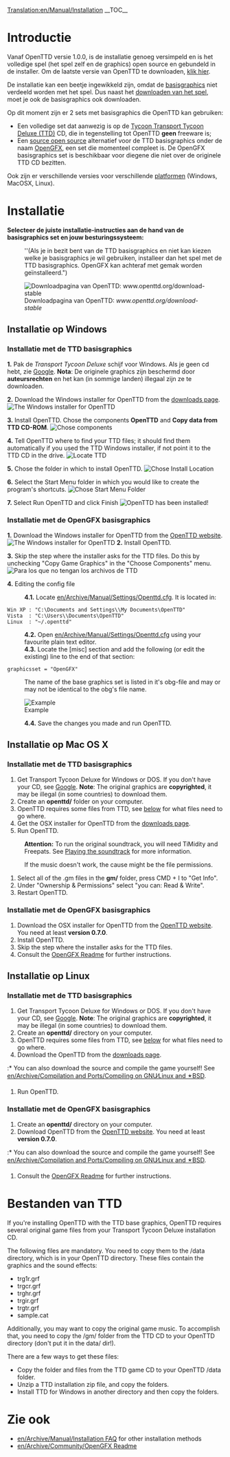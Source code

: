 [[Translation:en/Manual/Installation]]
{{en/Translation|origin= en/Manual/Installation
|from  = en
|to    = nl
|Percentage =0
}}
{{nl/Manual/Inhoudsopgave}}
__TOC__
=Introductie=
Vanaf OpenTTD versie 1.0.0, is de installatie genoeg versimpeld en is het volledige spel (het spel zelf en de graphics) open source en gebundeld in de installer. Om de laatste versie van OpenTTD te downloaden, [http://www.openttd.org/download-stable klik hier].

De installatie kan een beetje ingewikkeld zijn, omdat de [[en/Archive/Community/Base graphics|basisgraphics]] niet verdeeld worden met het spel. Dus naast het [http://www.openttd.org/ downloaden van het spel], moet je ook de basisgraphics ook downloaden.

Op dit moment zijn er 2 sets met basisgraphics die OpenTTD kan gebruiken:
* Een volledige set dat aanwezig is op de [https://www.wikipedia.org/wiki/Transport Tycoon Transport Tycoon Deluxe (TTD)] CD, die in tegenstelling tot OpenTTD '''geen''' freeware is;
* Een [https://www.wikipedia.org/wiki/Open source open source] alternatief voor de TTD basisgraphics onder de naam [[nl/OpenGFX|OpenGFX]], een set die momenteel compleet is. De OpenGFX basisgraphics set is beschikbaar voor diegene die niet over de originele TTD CD bezitten.

Ook zijn er verschillende versies voor verschillende [[nl/Platformen|platformen]] (Windows, MacOSX, Linux).

= Installatie =
'''Selecteer de juiste installatie-instructies aan de hand van de basisgraphics set en jouw besturingssysteem:'''
:<p style="font-size:90%">''(Als je in bezit bent van de TTD basisgraphics en niet kan kiezen welke je basisgraphics je wil gebruiken, installeer dan het spel met de TTD basisgraphics. OpenGFX kan achteraf met gemak worden geïnstalleerd.")</p>

[[File:en/Manual/Installation 1a.png|frame|center|Downloadpagina van OpenTTD: ''www.openttd.org/download-stable'']]

== Installatie op Windows ==
===Installatie met de TTD basisgraphics===
'''1.''' Pak de ''Transport Tycoon Deluxe'' schijf voor Windows. Als je geen cd hebt, zie [http://www.google.nl/search?q=transport+tycoon+deluxe Google]. '''Nota''': De originele graphics zijn beschermd door '''auteursrechten''' en het kan (in sommige landen) illegaal zijn ze te downloaden.

'''2.''' Download the Windows installer for OpenTTD from the [http://www.openttd.org/download-stable downloads page].
[[File:en/Manual/Installation 1b.png|frame|center|The Windows installer for OpenTTD]]

'''3.''' Install OpenTTD. Chose the components '''OpenTTD''' and '''Copy data from TTD CD-ROM'''.
[[File:en/Manual/Installation 2.png|frame|center|Chose components]]

'''4.''' Tell OpenTTD where to find your TTD files; it should find them automatically if you used the TTD Windows installer, if not point it to the TTD CD in the drive.
[[File:en/Manual/Installation 3.png|frame|center|Locate TTD]]

'''5.''' Chose the folder in which to install OpenTTD.
[[File:en/Manual/Installation 4.png|frame|center|Chose Install Location]]

'''6.''' Select the Start Menu folder in which you would like to create the program's shortcuts.
[[File:en/Manual/Installation 5.png|frame|center|Chose Start Menu Folder]]

'''7.''' Select Run OpenTTD and click Finish
[[File:en/Manual/Installation 6.png|frame|center|OpenTTD has been installed!]]

===Installatie met de OpenGFX basisgraphics===
'''1.''' Download the Windows installer for OpenTTD from the [http://www.openttd.org/ OpenTTD website].
[[File:en/Manual/Installation 1b.png|frame|center|The Windows installer for OpenTTD]]
'''2.''' Install OpenTTD.

'''3.''' Skip the step where the installer asks for the TTD files. Do this by unchecking "Copy Game Graphics" in the "Choose Components" menu.
[[File:en/Manual/Installation 2 gfx.png|frame|center|Para los que no tengan los archivos de TTD]]

'''4.''' Editing the config file
:'''4.1.''' Locate [[en/Archive/Manual/Settings/Openttd.cfg]]. It is located in:
 Win XP : "C:\Documents and Settings\<username>\My Documents\OpenTTD"
 Vista  : "C:\Users\<username>\Documents\OpenTTD"
 Linux  : "~/.openttd"
:'''4.2.''' Open [[en/Archive/Manual/Settings/Openttd.cfg]] using your favourite plain text editor.
:'''4.3.''' Locate the [misc] section and add the following (or edit the existing) line to the end of that section:
 graphicsset = "OpenGFX"
: The name of the base graphics set is listed in it's obg-file and may or may not be identical to the obg's file name.
[[File:en/Manual/Installation 9 grx manual configuration cfg.png|frame|center|Example]]
:'''4.4.''' Save the changes you made and run OpenTTD.


== Installatie op Mac OS X ==
{{en/Warning| At 25-September-2010, '''latest compiled version available for Mac OSX is [http://www.openttd.org/download-stable/0.7.5 0.7.5]''' because its [http://www.openttd.org/en/news/103 unsupported] since 1.0.0.
}}
===Installatie met de TTD basisgraphics===
#Get Transport Tycoon Deluxe for Windows or DOS. If you don't have your CD, see [http://www.google.com/search?q=transport+tycoon+deluxe Google]. '''Note''': The original graphics are '''copyrighted''', it may be illegal (in some countries) to download them.
#Create an '''openttd/''' folder on your computer.
#OpenTTD requires some files from TTD, see [[#files-from-ttd|below]] for what files need to go where.
#Get the OSX installer for OpenTTD from the [http://www.openttd.org/download-stable downloads page].
#Run OpenTTD.


:'''Attention:''' To run the original soundtrack, you will need TiMidity and Freepats. See [[en/Archive/Compilation and Ports/Compiling on GNU∕Linux and 🟉BSD#playing-the-soundtrack|Playing the soundtrack]] for more information.


:If the music doesn't work, the cause might be the file permissions.
#Select all of the .gm files in the '''gm/''' folder, press CMD + I to "Get Info".
#Under "Ownership & Permissions" select "you can: Read & Write".
#Restart OpenTTD.


===Installatie met de OpenGFX basisgraphics===
# Download the OSX installer for OpenTTD from the [http://www.openttd.org/ OpenTTD website]. You need at least '''version 0.7.0'''.
# Install OpenTTD.
# Skip the step where the installer asks for the TTD files.
# Consult the [[en/Archive/Community/OpenGFX Readme#manually-installing-opengfx|OpenGFX Readme]] for further instructions.

== Installatie op Linux ==
{{en/Outdated|The page doesnt include OpenTTD 1.0.0 automatic installation and a bit rough, see [http://vcs.openttd.org/svn/browser/trunk/readme.txt installation readme] for reference.<br>Also note almost duplicate page at [[en/Archive/Manual/Installation FAQ]]}}

===Installatie met de TTD basisgraphics===
#Get Transport Tycoon Deluxe for Windows or DOS.  If you don't have your CD, see [http://www.google.com/search?q=transport+tycoon+deluxe Google]. '''Note''': The original graphics are '''copyrighted''', it may be illegal (in some countries) to download them.
#Create an '''openttd/''' directory on your computer.
#OpenTTD requires some files from TTD, see [[#files-from-ttd|below]] for what files need to go where.
#Download the OpenTTD from the [http://www.openttd.org/download-stable downloads page].
:* You can also download the source and compile the game yourself! See [[en/Archive/Compilation and Ports/Compiling on GNU∕Linux and 🟉BSD]].
#Run OpenTTD.


===Installatie met de OpenGFX basisgraphics===
#Create an '''openttd/''' directory on your computer.
# Download OpenTTD from the [http://www.openttd.org/ OpenTTD website]. You need at least '''version 0.7.0'''.
:* You can also download the source and compile the game yourself! See [[en/Archive/Compilation and Ports/Compiling on GNU∕Linux and 🟉BSD]].
# Consult the [[en/Archive/Community/OpenGFX Readme#manually-installing-opengfx|OpenGFX Readme]] for further instructions.

= Bestanden van TTD=
If you're installing OpenTTD with the TTD base graphics, OpenTTD requires several original game files from your Transport Tycoon Deluxe installation CD.

The following files are mandatory. You need to copy them to the /data directory, which is in your OpenTTD directory. These files contain the graphics and the sound effects:
* trg1r.grf
* trgcr.grf
* trghr.grf
* trgir.grf
* trgtr.grf
* sample.cat


Additionally, you may want to copy the original game music. To accomplish that, you need to copy the /gm/ folder from the TTD CD to your OpenTTD directory (don't put it in the data/ dir!).


There are a few ways to get these files:
* Copy the folder and files from the TTD game CD to your OpenTTD /data folder.
* Unzip a TTD installation zip file, and copy the folders.
* Install TTD for Windows in another directory and then copy the folders.

=Zie ook=
* [[en/Archive/Manual/Installation FAQ]] for other installation methods
* [[en/Archive/Community/OpenGFX Readme]]